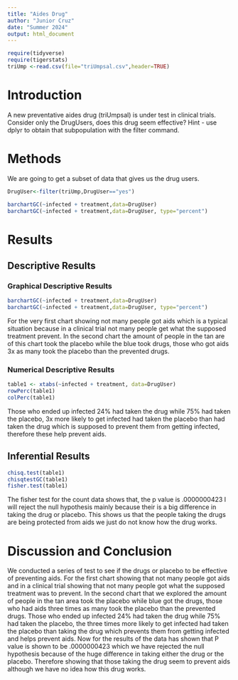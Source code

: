 ```yaml
---
title: "Aides Drug"
author: "Junior Cruz"
date: "Summer 2024"
output: html_document
---
```


```r
require(tidyverse)
require(tigerstats)
triUmp <-read.csv(file="triUmpsal.csv",header=TRUE)
```

# Introduction

<!--In this section you explain what you are trying to show.  Where did the data come from?  What is the research or other question you are trying to answer?.  If you skimp in this section expect to be marked down in your grade. Paint a picture of the project a couple of paragraphs is expected!-->

A new  preventative aides drug (triUmpsal) is under test in clinical trials. Consider only the DrugUsers, does this drug seem effective?  Hint - use dplyr to obtain that subpopulation with the filter command.

# Methods

<!--Decide on your methods:  use "variable analysis" or other appropriate descriptors.  Make sure to choose at least one graphical method and at least one numerical method. Discuss what data manipulations may be needed for example subsetting or other binning procedures and what sort of graphical displays and inferential tools will be used!-->

We are going to get a subset of data that gives us the drug users. 

```r
DrugUser<-filter(triUmp,DrugUser=="yes")
```

```r
barchartGC(~infected + treatment,data=DrugUser)
barchartGC(~infected + treatment,data=DrugUser, type="percent")

```


# Results

<!--Divide this section into two sub-sections:  One for your descriptive  results and one for your inferential results.!-->



## Descriptive Results

### Graphical Descriptive Results

<!--Graphical results here.  Make sure to show your code.  Provide appropriate labels for axes, giving units if possible, and provide a good title for the graph, too.  Use the graphical results to describe the patterns if any that exist in the data as focused toward the research question. Bottom line is to explain the features of the graph that are relevant to conforming or departing to what is expected by your null hypothesis !-->

```r
barchartGC(~infected + treatment,data=DrugUser)
barchartGC(~infected + treatment,data=DrugUser, type="percent")

```

For the very first chart showing not many people got aids which is a typical situation because in a clinical trial not many people get what the supposed treatment prevent. In the second chart the amount of people in the tan are of this chart took the placebo while the blue took drugs, those who got aids 3x as many took the placebo than the prevented drugs. 

### Numerical Descriptive Results

<!--Numerical results go here. Use the numerical results to describe the patterns if any that exist in the data as focused toward the research question!-->

```r
table1 <- xtabs(~infected + treatment, data=DrugUser)
rowPerc(table1)
colPerc(table1)
```

Those who ended up infected 24% had taken the drug while 75% had taken the placebo, 3x more likely to get infected had taken the placebo than had taken the drug which is supposed to prevent them from getting infected, therefore these help prevent aids.  

## Inferential Results

<!--State hypothesis clearly.  Make sure your discussion of the inferential test covers all the aspects that the test output produces, such as test statistic, p-value etc.  Make a decision about the null hypothesis, explain the assumptions on which the selected test/procedure was based, and why the chosen procedure satisfys the assumptions and is appropriate to answer the research question!-->

```r
chisq.test(table1)
chisqtestGC(table1)
fisher.test(table1)
```

The fisher test for the count data shows that, the p value is .0000000423 I will reject the null hypothesis mainly because their is a big difference in taking the drug or placebo. This shows us that the people taking the drugs are being protected from aids we just do not know how the drug works. 

# Discussion and Conclusion

<!--Discussion and conclusion here.  If you found a relationship be sure to consider whether the relationship occurs because one of the variavbles causes the other, or whether they perhasps are related for some other reason.  Watch the chapter 6 videos from the GeorgeTown videos collection.!-->

We conducted a series of test to see if the drugs or placebo to be effective of preventing aids. For the first chart showing that not many people got aids and in a clinical trial showing that not many people got what the supposed treatment was to prevent. In the second chart that we explored the amount of people in the tan area took the placebo while blue got the drugs, those who had aids three times as many took the placebo than the prevented drugs. Those who ended up infected 24% had taken the drug while 75% had taken the placebo, the three times more likely to get infected had taken the placebo than taking the drug which prevents them from getting infected and helps prevent aids. Now for the results of the data has shown that P value is shown to be .0000000423 which we have rejected the null hypothesis because of the huge difference in taking either the drug or the placebo. Therefore showing that those taking the drug seem to prevent aids although we have no idea how this drug works.
